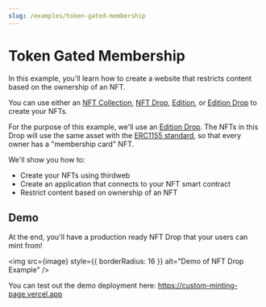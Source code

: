 ```yaml
---
slug: /examples/token-gated-membership
---
```



# Token Gated Membership

In this example, you'll learn how to create a website that restricts content based on the ownership of an NFT.

You can use either an [NFT Collection](https://portal.thirdweb.com/pre-built-contracts/nft-collection),
[NFT Drop](https://portal.thirdweb.com/pre-built-contracts/nft-drop),
[Edition](https://portal.thirdweb.com/pre-built-contracts/edition),
or
[Edition Drop](https://portal.thirdweb.com/pre-built-contracts/edition-drop)
to create your NFTs.

For the purpose of this example, we'll use an [Edition Drop](https://portal.thirdweb.com/pre-built-contracts/edition-drop).
The NFTs in this Drop will use the same asset with the [ERC1155 standard](https://eips.ethereum.org/EIPS/eip-1155),
so that every owner has a "membership card" NFT.

We'll show you how to:

- Create your NFTs using thirdweb
- Create an application that connects to your NFT smart contract
- Restrict content based on ownership of an NFT

## Demo

At the end, you'll have a production ready NFT Drop that your users can mint from!

<img src={image} style={{ borderRadius: 16 }} alt="Demo of NFT Drop Example" />

You can test out the demo deployment here: https://custom-minting-page.vercel.app

